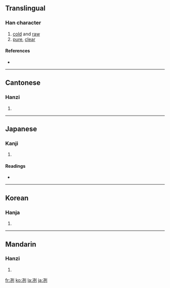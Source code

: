 {{also|洌}}
==Translingual==

===Han character===
{{Han char|rn=15|rad=冫|as=06|sn=8|four=3210<sub>0</sub>|canj=戈一一弓弓 (IMMNN)}}

# [[cold]] and [[raw]]
# [[pure]], [[clear]]

====References====
* {{Han ref|kx=0132.150|dkj=01637|dj=0296.040|hdz=10297.020|uh=51BD|ud=20925|bh=A8E6|bd=43238}}

----

==Cantonese==

===Hanzi===
{{yue-hanzi|jyut=|y=lit6}}

# {{defn|Cantonese}}

----

==Japanese==

===Kanji===
{{ja-kanji|grade=|rs=冫06}}

# {{defn|Japanese}}

====Readings====
* {{ja-readings|on=[[れつ]] (retsu), [[れい]] (rei)|kun=[[さむい]] (samui), [[つめたい]] (tsumetai)}}

----

==Korean==

===Hanja===
{{ko-hanja|hangeul=렬|rv=ryeol|mr=ryŏl}}

# {{defn|Korean}}

----

==Mandarin==

===Hanzi===
{{cmn-hanzi|pin=[[liè]] ([[lie4]])|wg=lieh<sup>4</sup>}}

# {{defn|Mandarin}}

[[fr:冽]]
[[ko:冽]]
[[la:冽]]
[[ja:冽]]